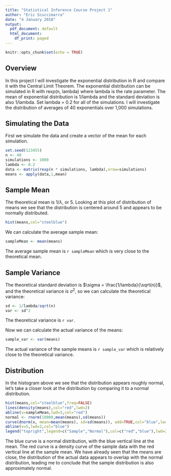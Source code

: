 ```yaml
---
title: "Statistical Inference Course Project 1"
author: "Eric Scuccimarra"
date: "4 January 2018"
output:
  pdf_document: default
  html_document:
    df_print: paged
---
```


```r
knitr::opts_chunk$set(echo = TRUE)
```

## Overview

In this project I will investigate the exponential distribution in R and compare it with the Central Limit Theorem. The exponential distribution can be simulated in R with rexp(n, lambda) where lambda is the rate parameter. The mean of exponential distribution is 1/lambda and the standard deviation is also 1/lambda. Set lambda = 0.2 for all of the simulations. I will investigate the distribution of averages of 40 exponentials over 1,000 simulations.

## Simulating the Data

First we simulate the data and create a vector of the mean for each simulation.

```r
set.seed(123455)
n <- 40
simulations <- 1000
lambda <- 0.2
data <- matrix(rexp(n * simulations, lambda),nrow=simulations)
means <- apply(data,1,mean)
```

## Sample Mean

The theoretical mean is $1/\lambda$, or 5. Looking at this plot of distribution of means we see that the distribution is centered around 5 and appears to be normally distributed.

```r
hist(means,col="steelblue")
```

We can calculate the average sample mean:
```r
sampleMean <- mean(means)
```

The average sample mean is `r sampleMean` which is very close to the theoretical mean.

## Sample Variance

The theoretical standard deviation is $\sigma = \frac{1/lambda}{\sqrt(n)}$, and the theoretical variance is $\sigma^2$, so we can calculate the theoretical variance:
```r
sd <- 1/lambda/sqrt(n)
var <- sd^2
```

The theoretical variance is `r var`.

Now we can calculate the actual variance of the means:
```r
sample_var <- var(means)
```

The actual variance of the sample means is `r sample_var` which is relatively close to the theoretical variance.

## Distribution

In the histogram above we see that the distribution appears roughly normal, let's take a closer look at the distribution by comparing it to a normal distribution.

```r
hist(means,col="steelblue",freq=FALSE)
lines(density(means),col="red",lwd=2)
abline(v=sampleMean,lwd=3,col="red")
normal <- rnorm(10000,mean(means),sd(means))
curve(dnorm(x, mean=mean(means), sd=sd(means)), add=TRUE,col="blue",lwd=2)
abline(v=5,lwd=2,col="blue")
legend("topright",legend=c("Sample","Normal"),col=c("red","blue"),lwd=2)
```

The blue curve is a normal distribution, with the blue vertical line at the mean. The red curve is a density curve of the sample data with the red vertical line at the sample mean. We have already seen that the means are close, the distribution of the actual data appears to overlap with the normal distribution, leading me to conclude that the sample distribution is also approximately normal.
